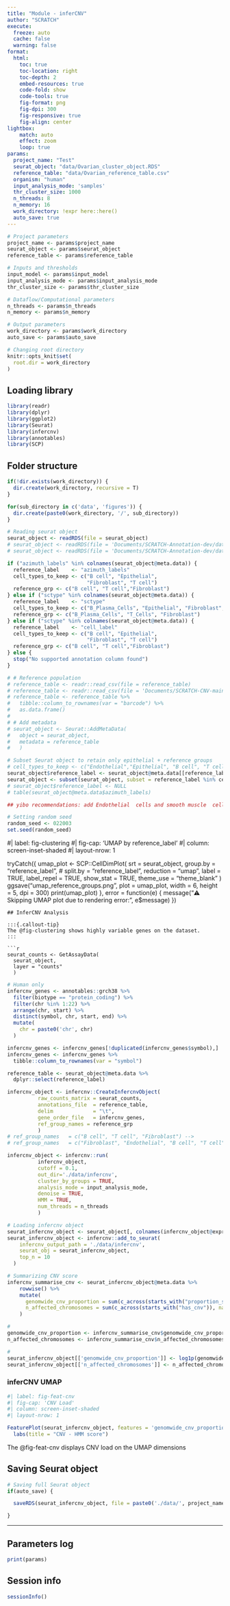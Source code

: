 ```yaml
---
title: "Module - inferCNV"
author: "SCRATCH"
execute:
  freeze: auto
  cache: false
  warning: false
format:
  html:
    toc: true
    toc-location: right
    toc-depth: 2
    embed-resources: true
    code-fold: show
    code-tools: true
    fig-format: png
    fig-dpi: 300
    fig-responsive: true
    fig-align: center
lightbox:
    match: auto
    effect: zoom
    loop: true
params:
  project_name: "Test"
  seurat_object: "data/Ovarian_cluster_object.RDS"
  reference_table: "data/Ovarian_reference_table.csv"
  organism: "human"
  input_analysis_mode: 'samples'
  thr_cluster_size: 1000
  n_threads: 8
  n_memory: 16
  work_directory: !expr here::here()
  auto_save: true
---
```


```r

# Project parameters 
project_name <- params$project_name
seurat_object <- params$seurat_object
reference_table <- params$reference_table

# Inputs and thresholds
input_model <- params$input_model
input_analysis_mode <- params$input_analysis_mode
thr_cluster_size <- params$thr_cluster_size

# Dataflow/Computational parameters
n_threads <- params$n_threads
n_memory <- params$n_memory

# Output parameters
work_directory <- params$work_directory
auto_save <- params$auto_save

# Changing root directory
knitr::opts_knit$set(
  root.dir = work_directory
)

```

## Loading library

```r

library(readr)
library(dplyr)
library(ggplot2)
library(Seurat)
library(infercnv)
library(annotables)
library(SCP)

```

## Folder structure

```r

if(!dir.exists(work_directory)) {
  dir.create(work_directory, recursive = T)
}

for(sub_directory in c('data', 'figures')) {
  dir.create(paste0(work_directory, '/', sub_directory))
}

```

```r
# Reading seurat object
seurat_object <- readRDS(file = seurat_object)
# seurat_object <- readRDS(file = 'Documents/SCRATCH-Annotation-dev/data-Final/SCRATCH_ANNOTATION:AZIMUTH_ANNOTATION/data/project_Azimuth_annotation_object.RDS')
# seurat_object <- readRDS(file = 'Documents/SCRATCH-Annotation-dev/data-Final/SCRATCH_ANNOTATION:SCYTPE_AGGREGATE_ANNOTATION/data/project_sctype_agg_annotation_object.RDS')

```

```r
if ("azimuth_labels" %in% colnames(seurat_object@meta.data)) {
  reference_label    <- "azimuth_labels"
  cell_types_to_keep <- c("B cell", "Epithelial",
                          "Fibroblast", "T cell")
  reference_grp <- c("B cell", "T cell","Fibroblast")
} else if ("sctype" %in% colnames(seurat_object@meta.data)) {
  reference_label    <- "sctype"
  cell_types_to_keep <- c("B_Plasma_Cells", "Epithelial", "Fibroblast", "T_Cells")
  reference_grp <- c("B_Plasma_Cells", "T_Cells", "Fibroblast")
} else if ("sctype" %in% colnames(seurat_object@meta.data)) {
  reference_label    <- "cell_label"
  cell_types_to_keep <- c("B cell", "Epithelial",
                          "Fibroblast", "T cell")
  reference_grp <- c("B cell", "T cell","Fibroblast")
} else {
  stop("No supported annotation column found")
}

```

```r



# # Reference population
# reference_table <- readr::read_csv(file = reference_table)
# reference_table <- readr::read_csv(file = 'Documents/SCRATCH-CNV-main/assets/OV_reference_table.csv')
# reference_table <- reference_table %>%
#   tibble::column_to_rownames(var = "barcode") %>%
#   as.data.frame()
# 
# # Add metadata
# seurat_object <- Seurat::AddMetaData(
#   object = seurat_object, 
#   metadata = reference_table
#   )

# Subset Seurat object to retain only epithelial + reference groups
# cell_types_to_keep <- c("Endothelial","Epithelial", "B cell", "T cell", "Fibroblast")
seurat_object$reference_label <- seurat_object@meta.data[[reference_label]]
seurat_object <- subset(seurat_object, subset = reference_label %in% cell_types_to_keep)
# seurat_object$reference_label <- NULL
# table(seurat_object@meta.data$azimuth_labels)

## yibo recommendations: add Endothelial  cells and smooth muscle  cellls and parasite to reference, p

# Setting random seed
random_seed <- 022003
set.seed(random_seed)

```

#| label: fig-clustering
#| fig-cap: 'UMAP by reference_label'
#| column: screen-inset-shaded
#| layout-nrow: 1

tryCatch({
  umap_plot <- SCP::CellDimPlot(
    srt = seurat_object, 
    group.by = "reference_label",
    # split.by = "reference_label",
    reduction = "umap",
    label = TRUE, 
    label_repel = TRUE,
    show_stat = TRUE,
    theme_use = "theme_blank"
  )
  ggsave("umap_reference_groups.png", plot = umap_plot, width = 6, height = 5, dpi = 300)
  print(umap_plot)
}, error = function(e) {
  message("⚠️ Skipping UMAP plot due to rendering error: ", e$message)
})
```
## InferCNV Analysis

:::{.callout-tip}
The @fig-clustering shows highly variable genes on the dataset.
:::

```r

seurat_counts <- GetAssayData(
  seurat_object,
  layer = "counts"
  )

```

```r

# Human only
infercnv_genes <- annotables::grch38 %>%
  filter(biotype == "protein_coding") %>%
  filter(chr %in% 1:22) %>%
  arrange(chr, start) %>%
  distinct(symbol, chr, start, end) %>%
  mutate(
    chr = paste0('chr', chr)
  )

infercnv_genes <- infercnv_genes[!duplicated(infercnv_genes$symbol),]
infercnv_genes <- infercnv_genes %>%
  tibble::column_to_rownames(var = "symbol")

```

```r

reference_table <- seurat_object@meta.data %>%
  dplyr::select(reference_label)

```

```r


infercnv_object <- infercnv::CreateInfercnvObject(
          raw_counts_matrix = seurat_counts,
          annotations_file  = reference_table,
          delim             = "\t",
          gene_order_file   = infercnv_genes,
          ref_group_names = reference_grp
          )
# ref_group_names   = c("B cell", "T cell", "Fibroblast") -->
# ref_group_names   = c("Fibroblast", "Endothelial", "B cell", "T cell")

infercnv_object <- infercnv::run(
          infercnv_object,
          cutoff = 0.1,
          out_dir='./data/infercnv',
          cluster_by_groups = TRUE,
          analysis_mode = input_analysis_mode,
          denoise = TRUE,
          HMM = TRUE,
          num_threads = n_threads
          )
```

```r

# Loading infercnv object
seurat_infercnv_object <- seurat_object[, colnames(infercnv_object@expr.data)]
seurat_infercnv_object <- infercnv::add_to_seurat(
    infercnv_output_path = './data/infercnv',
    seurat_obj = seurat_infercnv_object,
    top_n = 10
  )

# Summarizing CNV score
infercnv_summarise_cnv <- seurat_infercnv_object@meta.data %>%
    rowwise() %>% 
    mutate(
      genomwide_cnv_proportion = sum(c_across(starts_with("proportion_scaled_cnv")), na.rm = TRUE),
      n_affected_chromosomes = sum(c_across(starts_with("has_cnv")), na.rm = TRUE)
    )

# 
genomwide_cnv_proportion <- infercnv_summarise_cnv$genomwide_cnv_proportion
n_affected_chromosomes <- infercnv_summarise_cnv$n_affected_chromosomes

# 
seurat_infercnv_object[['genomwide_cnv_proportion']] <- log1p(genomwide_cnv_proportion)
seurat_infercnv_object[['n_affected_chromosomes']] <- n_affected_chromosomes

```

### inferCNV UMAP

```r
#| label: fig-feat-cnv
#| fig-cap: 'CNV Load'
#| column: screen-inset-shaded
#| layout-nrow: 1

FeaturePlot(seurat_infercnv_object, features = 'genomwide_cnv_proportion') +
  labs(title = "CNV - HMM score")

```

:::{.callout-tip}
The @fig-feat-cnv displays CNV load on the UMAP dimensions
:::

## Saving Seurat object

```r

# Saving full Seurat object
if(auto_save) {

  saveRDS(seurat_infercnv_object, file = paste0('./data/', project_name, '_infercnv_meta_object.RDS'))

}

```

------------------------------------------------------------------------

## Parameters log

```r

print(params)

```

## Session info

```r

sessionInfo()

```
